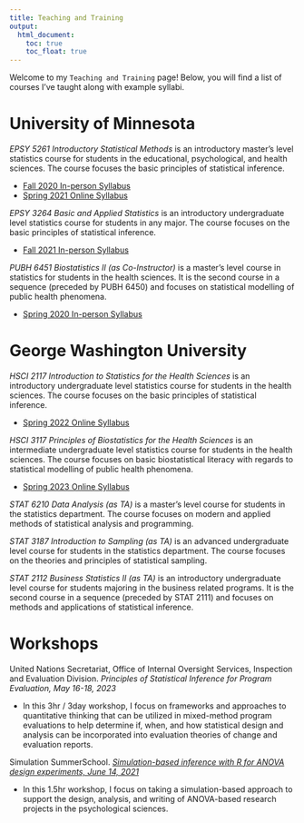 ```yaml
---
title: Teaching and Training
output: 
  html_document:
    toc: true
    toc_float: true
---
```


Welcome to my `Teaching and Training` page! Below, you will find a list of courses I've taught along with example syllabi. 

# University of Minnesota

*EPSY 5261 Introductory Statistical Methods* is an introductory master's level statistics course for students in the educational, psychological, and health sciences. The course focuses the basic principles of statistical inference.

- [Fall 2020 In-person Syllabus](https://github.com/RaoVNV/syllabi/blob/master/EPSY-5261-In-Class-Syllabus-1%20(12).pdf)
- [Spring 2021 Online Syllabus](https://docs.google.com/document/d/1TldXgeV2jh8AWieSigRx3RjXnfbJ0B8Eik8LQY-2XQI/edit#heading=h.gjdgxs)

*EPSY 3264 Basic and Applied Statistics* is an introductory undergraduate level statistics course for students in any major. The course focuses on the basic principles of statistical inference.

- [Fall 2021 In-person Syllabus](https://docs.google.com/document/d/1yFdR_bUwSzqo8R8E1CTWNAQHDYbZCisGxB_dZzlGU1I/edit)

*PUBH 6451 Biostatistics II (as Co-Instructor)* is a master's level course in statistics for students in the health sciences. It is the second course in a sequence (preceded by PUBH 6450) and focuses on statistical modelling of public health phenomena.  

- [Spring 2020 In-person Syllabus](https://github.com/RaoVNV/syllabi/blob/master/PUBH%206451%20Sp2020%20IP.pdf)

# George Washington University

*HSCI 2117 Introduction to Statistics for the Health Sciences* is an introductory undergraduate level statistics course for students in the health sciences. The course focuses on the basic principles of statistical inference. 

- [Spring 2022 Online Syllabus](https://github.com/RaoVNV/syllabi/blob/master/Hsci2117_PrintableSyllabus_8wk%20_1_.pdf)

*HSCI 3117 Principles of Biostatistics for the Health Sciences* is an intermediate undergraduate level statistics course for students in the health sciences. The course focuses on basic biostatistical literacy with regards to statistical modelling of public health phenomena. 

- [Spring 2023 Online Syllabus](https://github.com/RaoVNV/syllabi/blob/10442e5ac93d1bd8d7700a14e9e3c24fe1e17b0c/HSCI%203117%20-%20Spring%202023%20Syllabus.pdf)

*STAT 6210 Data Analysis (as TA)* is a master's level course for students in the statistics department. The course focuses on modern and applied methods of statistical analysis and programming. 

*STAT 3187 Introduction to Sampling (as TA)* is an advanced undergraduate level course for students in the statistics department. The course focuses on the theories and principles of statistical sampling. 

*STAT 2112 Business Statistics II (as TA)* is an introductory undergraduate level course for students majoring in the business related programs. It is the second course in a sequence (preceded by STAT 2111) and focuses on methods and applications of statistical inference.

# Workshops

United Nations Secretariat, Office of Internal Oversight Services, Inspection and Evaluation Division. *Principles of Statistical Inference for Program Evaluation, May 16-18, 2023*

- In this 3hr / 3day workshop, I focus on frameworks and approaches to quantitative thinking that can be utilized in mixed-method program evaluations to help determine if, when, and how statistical design and analysis can be incorporated into evaluation theories of change and evaluation reports. 

Simulation SummerSchool. *[Simulation-based inference with R for ANOVA design experiments, June 14, 2021](https://simsummerschool.github.io/index.html)*

- In this 1.5hr workshop, I focus on taking a simulation-based approach to support the design, analysis, and writing of ANOVA-based research projects in the psychological sciences. 
